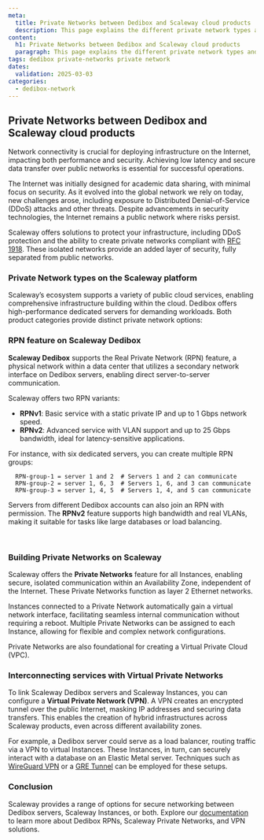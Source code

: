 ```yaml
---
meta:
  title: Private Networks between Dedibox and Scaleway cloud products
  description: This page explains the different private network types and offers available at Scaleway and Dedibox, and compares their different capabilities and features.
content:
  h1: Private Networks between Dedibox and Scaleway cloud products
  paragraph: This page explains the different private network types and offers available at Scaleway and Dedibox, and compares their different capabilities and features.
tags: dedibox private-networks private network
dates:
  validation: 2025-03-03
categories:
  - dedibox-network
---
```


## Private Networks between Dedibox and Scaleway cloud products

Network connectivity is crucial for deploying infrastructure on the Internet, impacting both performance and security. Achieving low latency and secure data transfer over public networks is essential for successful operations.

The Internet was initially designed for academic data sharing, with minimal focus on security. As it evolved into the global network we rely on today, new challenges arose, including exposure to Distributed Denial-of-Service (DDoS) attacks and other threats. Despite advancements in security technologies, the Internet remains a public network where risks persist.

Scaleway offers solutions to protect your infrastructure, including DDoS protection and the ability to create private networks compliant with [RFC 1918](https://docs.umbrella.com/umbrella-user-guide/docs/internal-networks-setup-guide). These isolated networks provide an added layer of security, fully separated from public networks.

### Private Network types on the Scaleway platform

Scaleway’s ecosystem supports a variety of public cloud services, enabling comprehensive infrastructure building within the cloud. Dedibox offers high-performance dedicated servers for demanding workloads. Both product categories provide distinct private network options:

<Lightbox src="scaleway-private-networks-table1.webp" width="500" alt="" />

### RPN feature on Scaleway Dedibox

**Scaleway Dedibox** supports the Real Private Network (RPN) feature, a physical network within a data center that utilizes a secondary network interface on Dedibox servers, enabling direct server-to-server communication.

Scaleway offers two RPN variants:

- **RPNv1**: Basic service with a static private IP and up to 1 Gbps network speed.
- **RPNv2**: Advanced service with VLAN support and up to 25 Gbps bandwidth, ideal for latency-sensitive applications.

For instance, with six dedicated servers, you can create multiple RPN groups:

```
  RPN-group-1 = server 1 and 2  # Servers 1 and 2 can communicate
  RPN-group-2 = server 1, 6, 3  # Servers 1, 6, and 3 can communicate
  RPN-group-3 = server 1, 4, 5  # Servers 1, 4, and 5 can communicate
```

Servers from different Dedibox accounts can also join an RPN with permission. The **RPNv2** feature supports high bandwidth and real VLANs, making it suitable for tasks like large databases or load balancing.

<Lightbox src="scaleway-private-networks-table2.webp" width="500" alt="" />​ 

### Building Private Networks on Scaleway

Scaleway offers the **Private Networks** feature for all Instances, enabling secure, isolated communication within an Availability Zone, independent of the Internet. These Private Networks function as layer 2 Ethernet networks.

Instances connected to a Private Network automatically gain a virtual network interface, facilitating seamless internal communication without requiring a reboot. Multiple Private Networks can be assigned to each Instance, allowing for flexible and complex network configurations.

Private Networks are also foundational for creating a Virtual Private Cloud (VPC).

<Lightbox src="scaleway-private-networks-schema.webp" width="500" alt="" />

### Interconnecting services with Virtual Private Networks

To link Scaleway Dedibox servers and Scaleway Instances, you can configure a **Virtual Private Network (VPN)**. A VPN creates an encrypted tunnel over the public Internet, masking IP addresses and securing data transfers. This enables the creation of hybrid infrastructures across Scaleway products, even across different availability zones.

For example, a Dedibox server could serve as a load balancer, routing traffic via a VPN to virtual Instances. These Instances, in turn, can securely interact with a database on an Elastic Metal server. Techniques such as [WireGuard VPN](/tutorials/wireguard-mesh-vpn/) or a [GRE Tunnel](/tutorials/setting-up-tunnel/) can be employed for these setups.

### Conclusion

Scaleway provides a range of options for secure networking between Dedibox servers, Scaleway Instances, or both. Explore our [documentation](/instances/how-to/use-private-networks/) to learn more about Dedibox RPNs, Scaleway Private Networks, and VPN solutions.
